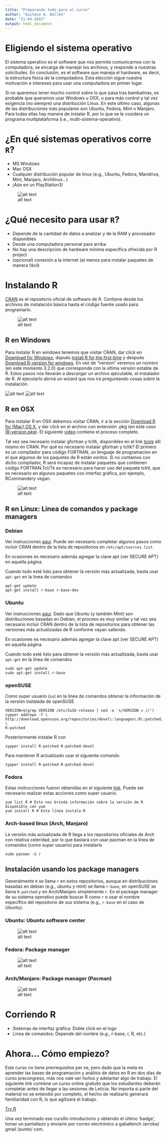```yaml
---
title: "Preparando todo para el curso"
author: "Gustavo A. Ballen"
date: "21-04-2015"
output: html_document
---
```


# Eligiendo el sistema operativo

El sistema operativo es el software que nos permite comunicarnos con la computadora, se encarga de manejar los archivos, y responde a nuestras solicitudes. En conclusión, es el software que maneja el hardware, es decir, la estructura física de la computadora. Esta elección sigue nuestra motivación e intereses para usar una computadora en primer lugar.

Si no queremos tener mucho control sobre lo que pasa tras bambalinas, es probable que queramos usar Windows u OSX, o para más control y tal vez exigencia (no siempre) una distribución Linux. En este último caso, algunas de las distribuciones más populares son Ubuntu, Fedora, Mint o Manjaro. Para todas ellas hay manera de instalar R, por lo que se le cosidera un programa multiplataforma (i.e., multi-sistema-operativo).

# ¿En qué sistemas operativos corre `R`?

* MS Windows
* Mac OSX
* Cualquier distribución popular de linux (e.g., Ubuntu, Fedora, Mandriva, Mint, Manjaro, Archlinux...)
* ¡Aún en un PlayStation3!

![alt text](Session1-figure/os.jpg)

# ¿Qué necesito para usar `R`?

* Depende de la cantidad de datos a analizar y de la RAM y procesador disponibles
* Desde una computadora personal para arriba
* No hay una descripción de hardware mínima específica ofrecida por R project
* (opcional) conexión a la internet (al menos para instalar paquetes de manera fácil)


# Instalando R

[CRAN](http://cran.r-project.org/) es el repositorio oficial de software de R. Contiene desde los archivos de instalación básica hasta el código fuente usado para programarlo.

![alt text](Precurso-figure/installRCran.png)

## R en Windows

Para instalar R en windows tenemos que visitar CRAN, dar click en [Download for Windows](http://cran.r-project.org/bin/windows/), dspués [install R for the first time](http://cran.r-project.org/bin/windows/base/) y después [Download R-version for windows](http://cran.r-project.org/bin/windows/base/R-3.2.0-win.exe). En vez de "version" veremos un número (en este momento 3.2.0) que corresponde con la última versión estable de R. Estos pasos nos llevarán a descargar un archivo ejecutable, el instalador de R. Al ejecutarlo abrirá un wizard que nos irá preguntando cosas sobre la instalación.

![alt text](Precurso-figure/win1.png)
![alt text](Precurso-figure/win2.png)

## R en OSX

Para instalar R en OSX debemos visitar CRAN, ir a la sección [Download R for (Mac) OS X](http://cran.r-project.org/bin/macosx/), y dar click en el archivo con extensión .pkg (en este caso [|R-version.pkg](http://cran.r-project.org/bin/macosx/R-3.2.0.pkg)). El siguiente [video](https://www.youtube.com/watch?v=ICGkG7Gg6j0) contiene el proceso completo.

Tal vez sea necesario instalar gfortran y tcltk, disponibles en el link [tools](http://cran.r-project.org/bin/macosx/tools) allí mismo en CRAN. Por qué es necesario instalar gfortran y tcltk? El primero es un compilador para código FORTRAN, un lenguaje de programacion en el que algunos de los paquetes de R están esritos. Si no contamos con dicho compilador, R será incapaz de instalar paquetes que contienen código FORTRAN.Tcl/Tk es necesario para hacer uso del paquete tcktl, que es necesario en algunos paquetes con interfaz gráfica, por ejemplo, RCommandery vegan.

![alt text](Precurso-figure/osx1.png)

## R en Linux: Linea de comandos y package managers

### Debian 
Ver instrucciones [aquí](http://cran.r-project.org/bin/linux/debian/). Puede ser necesario completar algunos pasos como incluir CRAN dentro de la lista de repositorios en `/etc/apt/sources.list`.

En ocasiones es necesario además agregar la clave apt (ver SECURE APT) en aquella página.

Cuando todo esté listo para obtener la versión más actualizada, basta usar `apt-get` en la línea de comandos

```
apt-get update
apt-get install r-base r-base-dev
```

### Ubuntu
Ver instrucciones [aquí](http://cran.r-project.org/bin/linux/ubuntu/). Dado que Ubuntu (y también Mint) son distribuciones basadas en Debian, el proceso es muy similar y tal vez sea necesario incluir CRAN dentro de la lista de repositorios para obtener las versiones más actualizadas de R conforme vayan saliendo.

En ocasiones es necesario además agregar la clave apt (ver SECURE APT) en aquella página.

Cuando todo esté listo para obtener la versión más actualizada, basta usar `apt-get` en la línea de comandos

```
sudo apt-get update
sudo apt-get install r-base
```

### openSUSE

Como super usuario (`su`) en la línea de comandos obtener la información de la versión instalada de openSUSE
```
VERSION=$(grep VERSION /etc/SuSE-release | sed -e 's/VERSION = //')
zypper addrepo -f \ 
http://download.opensuse.org/repositories/devel\:languages\:R\:patched/openSUSE_$VERSION/ \
R-patched
```
Posteriormente instalar R con
```
zypper install R-patched R-patched-devel
```
Para mantener R actualizado usar el siguiente comando
```
zypper install R-patched R-patched-devel
```

### Fedora

Estas instrucciones fueron obtenidas en el siguiente [link](http://forums.fedoraforum.org/showthread.php?t=254467). Puede ser necesario realizar estas acciones como super usuario.

```
yum list R # Esto nos brinda información sobre la versión de R disponible con yum
yum install R # Esta línea instala R
```

### Arch-based linux (Arch, Manjaro)

La versión más actualizada de R llega a los repositorios oficiales de Arch con relativa celeridad, por lo que bastará con usar pacman en la línea de comandos (como super usuario) para instalarlo

```
sudo pacman -S r
```

## Instalación usando los package managers

Generalmente `R` se llama `r` en estos repositorios, aunque en distribuciones basadas en debian (e.g., ubuntu y mint) se llama `r-base`, en openSUSE se llama `R-patched` y en Arch/Manjaro simplemente `r`. En el package manager de su sistema operativo puede buscar R como `r` o usar el nombre específico del repositorio de sus sistema (e.g., `r-base` en el caso de Ubuntu).

### Ubuntu: Ubuntu software center

![alt text](Precurso-figure/ubuntu-software-center.png)

### Fedora: Package manager

![alt text](Precurso-figure/fedora-package-manager.png)

### Arch/Manjaro: Package manager (Pacman)

![alt text](Precurso-figure/pacman.png)

# Corriendo R

* Sistemas de interfaz gráfica: Doble click en el logo
* Linea de comandos: Depende del nombre (e.g., r-base, r, R, etc.)

# Ahora... Cómo empiezo?

Este curso no tiene prerrequisitos per se, pero dado que la meta es aprender las bases de programación y análisis de datos en R en dos días de curso precongreso, más nos vale ser ñoños y adelantar algo de trabajo. El siguiente link contiene un curso online gratuito que los estudiantes deberán completar antes de llegar a las sesiones de Leticia. No importa si parte del material no se entendió por completo, el hecho de realizarlo generará familiaridad con R, lo que agilizará el trabajo.

[Try R](tryr.codeschool.com/)

Una vez terminado ese cursillo introductorio y obtenido el último 'badge', tomar un pantallazo y enviarlo por correo electrónico a gaballench /arroba/ gmail /punto/ com.


